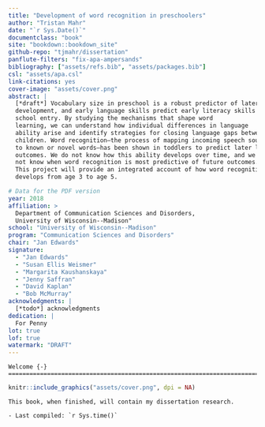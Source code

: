 ```yaml
--- 
title: "Development of word recognition in preschoolers"
author: "Tristan Mahr"
date: "`r Sys.Date()`"
documentclass: "book"
site: "bookdown::bookdown_site"
github-repo: "tjmahr/dissertation"
panflute-filters: "fix-apa-ampersands"
bibliography: ["assets/refs.bib", "assets/packages.bib"]
csl: "assets/apa.csl"
link-citations: yes
cover-image: "assets/cover.png"
abstract: |
  [*draft*] Vocabulary size in preschool is a robust predictor of later language
  development, and early language skills predict early literacy skills at
  school entry. By studying the mechanisms that shape word
  learning, we can understand how individual differences in language
  ability arise and identify strategies for closing language gaps between
  children. Word recognition—the process of mapping incoming speech sounds
  to known or novel words—has been shown in toddlers to predict later language
  outcomes. We do not know how this ability develops over time, and we do
  not know when word recognition is most predictive of future outcomes.
  This project will provide an integrated account of how word recognition
  develops from age 3 to age 5.

# Data for the PDF version
year: 2018
affiliation: > 
  Department of Communication Sciences and Disorders, 
  University of Wisconsin--Madison"
school: "University of Wisconsin--Madison"
program: "Communication Sciences and Disorders"
chair: "Jan Edwards"
signature: 
  - "Jan Edwards"
  - "Susan Ellis Weismer"
  - "Margarita Kaushanskaya"
  - "Jenny Saffran"
  - "David Kaplan"
  - "Bob McMurray"
acknowledgments: |
  [*todo*] acknowledgments
dedication: |
  For Penny
lot: true
lof: true
watermark: "DRAFT"
---
```


\frontmatter

```block
Welcome {-}
========================================================================

```

```r
knitr::include_graphics("assets/cover.png", dpi = NA)
```

```block
This book, when finished, will contain my dissertation research. 

- Last compiled: `r Sys.time()`

```
